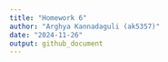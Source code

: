 ```yaml
---
title: "Homework 6"
author: "Arghya Kannadaguli (ak5357)"
date: "2024-11-26"
output: github_document
---
```


